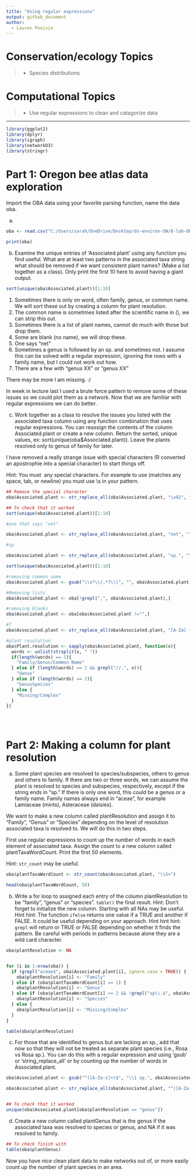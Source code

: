 ```yaml
---
title: "Using regular expressions"
output: github_document
author:
  - Lauren Ponisio
---
```


<!-- Lesson Overview -->

# Conservation/ecology Topics 

> - Species distributions 

# Computational Topics
> -  Use regular expressions to clean and catagorize data

-------------------------------
```r
library(ggplot2)
library(dplyr)
library(igraph)
library(networkD3)
library(stringr)
```

# Part 1: Oregon bee atlas data exploration 

Import the OBA data using your favorite parsing function, name the data oba. 

a. 
```r
oba <- read.csv("C:/Users/sarah/OneDrive/Desktop/ds-environ-SW/8-lab-OBA-regex/8-lab-OBA-regex/data/OBA_2018-2023.csv")

print(oba)

```


b. Examine the unique entries of 'Associated.plant' using any function you find useful. What are at least two patterns in the associated taxa string what should be removed if we want consistent plant names? (Make a list together as a class). Only print the first 10 here to avoid having a giant output. 


```r

sort(unique(oba$Associated.plant))[1:10]

```

1. Sometimes there is only on word, often family, genus, or common name. We will sort these out by creating a column for plant resolution.
2. The common name is sometimes listed after the scientific name in (), we can strip this out.
3. Sometimes there is a list of plant names, cannot do much with those but drop them. 
4. Some are blank (no name), we will drop these. 
5. One says "net"
6. Sometimes a genus is followed by an sp. and sometimes not. I assume this can be solved with a regular expression, ignoring the rows with a family name, but I could not work out how. 
7. There are a few with "genus XX" or "genus XX"

There may be more I am missing. :/ 

In week in lecture last I used a brute force pattern to remove some of these issues so we could plot them as a network. Now that we are familiar with regular expressions we can do better. 

c. Work together as a class to resolve the issues you listed with the associated taxa column using any function combination that uses regular expressions. You can reassign the contents of the column Associated.plant or create a new column. Return the sorted, unique values, ex: sort(unique(oba$Associated.plant)). Leave the plants resolved only to genus of family for later. 

I have removed a really strange issue with special characters (R converted an apostrophie into a special character) to start things off. 

Hint: You must \ any special characters. For example to use \s (matches any space, tab, or newline) you must use \\s in your pattern.

```r

## Remove the special character
oba$Associated.plant <- str_replace_all(oba$Associated.plant, "\x92", "")

## To check that it worked
sort(unique(oba$Associated.plant))[1:10]

#one that says "net"

oba$Associated.plant <- str_replace_all(oba$Associated.plant, "net", "")

#sp

oba$Associated.plant <- str_replace_all(oba$Associated.plant, "sp.", "")

sort(unique(oba$Associated.plant))[1:10]

#removing common name
oba$Associated.plant <- gsub("\\s*\\(.*?\\)", "", oba$Associated.plant)

#Removing lists
oba$Associated.plant <- oba[!grepl(",", oba$Associated.plant),]

#removing blanks
oba$Associated.plant <- oba[oba$Associated.plant !="",]

#7
oba$Associated.plant <- str_replace_all(oba$Associated.plant, "[A-Za] ++[Xx]","")

#plant resolution
oba$Plant.resolution <- sapply(oba$Associated.plant, function(x){
  words <- unlist(strsplit(x, " "))
  if(length(words) == 1){
    "Family/Genus/Common Name"
  } else if (length(words) == 2 && grepl("//.", x)){
    "Genus"
  } else if (length(words) == 2){
    "GenusSpecies"
  } else {
    "Missing/Complex"
  }
})





```

# Part 2: Making a column for plant resolution

a. Some plant species are resolved to species/subspecies, others to genus and others to family. If there are two or three words, we can assume the plant is resolved to species and subspecies, respectively, except if the string ends in "sp." If there is only one word, this could be a genus or a family name. Family names always end in "aceae", for example Lamiaceae (mints), Asteraceae (daisies). 

We want to make a new column called plantResolution and assign it to "Family", "Genus" or "Species" depending on the level of resolution associated taxa is resolved to. We will do this in two steps. 

First use regular expressions to count up the number of words in each element of associated taxa. Assign the count to a new column called plantTaxaWordCount. Print the first 50 elements.

Hint: `str_count` may be useful. 

```r

oba$plantTaxaWordCount <- str_count(oba$Associated.plant, "\\S+") 

head(oba$plantTaxaWordCount, 50)

```

b. Write a for loop to assigned each entry of the column plantResolution to be "family", "genus" or "species". `table()` the final result. 
Hint: Don't forget to initialize the new column. Starting with all NAs may be useful. 
Hint hint: The function `ifelse` returns one value if a TRUE and another if FALSE. It could be useful depending on your approach. 
Hint hint hint: `grepl` will return or TRUE or FALSE depending on whether it finds the pattern. Be careful with periods in patterns because alone they are a wild card character.  

```r

oba$plantResolution <- NA


for (i in 1:nrow(oba)) {
  if (grepl("aceae$", oba$Associated.plant[i], ignore.case = TRUE)) {
    oba$plantResolution[i] <- "Family"
  } else if (oba$plantTaxaWordCount[i] == 1) {
    oba$plantResolution[i] <- "Genus"
  } else if (oba$plantTaxaWordCount[i] >= 2 && !grepl("sp\\.$", oba$Associated.plant[i], ignore.case = TRUE)) {
    oba$plantResolution[i] <- "Species"
  } else {
    oba$plantResolution[i] <- "Missing/Complex"
  }
}

table(oba$plantResolution)


```

c. For those that are identified to genus but are lacking an sp., add that now so that they will not be treated as separate plant species (i.e., Rosa vs Rosa sp.). You can do this with a regular expression and using 'gsub' or 'string_replace_all' or by counting up the number of words in Associated.plant. 
```r
oba$Associated.plant <- gsub("^([A-Za-z]+)$", "\\1 sp.", oba$Associated.plant)

oba$Associated.plant <- str_replace_all(oba$Associated.plant, "^([A-Za-z]+)$", "\\1 sp.")


## To check that it worked
unique(oba$Associated.plant[oba$plantResolution == "genus"])
```

d. Create a new column called plantGenus that is the genus if the associated taxa was resolved to species or genus, and NA if it was resolved to family. 
```r

## To check finish with
table(oba$plantGenus)
```

Now you have nice clean plant data to make networks out of, or more easily count up the number of plant species in an area. 